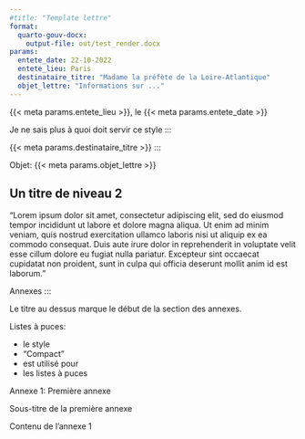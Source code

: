 ```yaml
---
#title: "Template lettre"
format: 
  quarto-gouv-docx:
    output-file: out/test_render.docx
params:
  entete_date: 22-10-2022
  entete_lieu: Paris
  destinataire_titre: "Madame la préfète de la Loire-Atlantique"
  objet_lettre: "Informations sur ..."
---
```



::: {custom-style="Date"}
{{< meta params.entete_lieu >}}, le {{< meta params.entete_date >}}
:::

<div custom-style="header-letter">
Je ne sais plus à quoi doit servir ce style
:::

<div custom-style="header-letter-naming">
{{< meta params.destinataire_titre >}}
:::


::: {custom-style="objet-title"}
Objet: {{< meta params.objet_lettre >}}
:::

## Un titre de niveau 2

"Lorem ipsum dolor sit amet, consectetur adipiscing elit, sed do eiusmod tempor incididunt ut labore et dolore magna aliqua. Ut enim ad minim veniam, quis nostrud exercitation ullamco laboris nisi ut aliquip ex ea commodo consequat. Duis aute irure dolor in reprehenderit in voluptate velit esse cillum dolore eu fugiat nulla pariatur. Excepteur sint occaecat cupidatat non proident, sunt in culpa qui officia deserunt mollit anim id est laborum."



<div style="header-annexes">
Annexes
:::

Le titre au dessus marque le début de la section des annexes.


Listes à puces:

::: {custom-style="Compact"}
- le style
- "Compact"
- est utilisé pour
- les listes à puces
:::



::: {custom-style="header-annexeN"}
Annexe 1: Première annexe
:::


::: {custom-style="subheader-annexe"}
Sous-titre de la première annexe
:::

Contenu de l'annexe 1